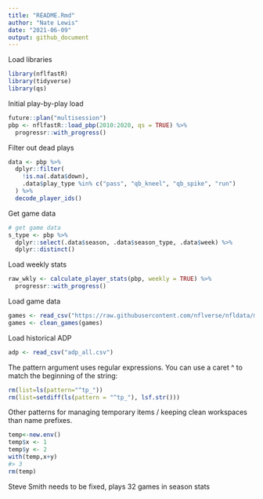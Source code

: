 ```yaml
---
title: "README.Rmd"
author: "Nate Lewis"
date: "2021-06-09"
output: github_document
---
```


Load libraries
```r
library(nflfastR)
library(tidyverse)
library(qs)
```

Initial play-by-play load 
```r
future::plan("multisession")
pbp <- nflfastR::load_pbp(2010:2020, qs = TRUE) %>% 
  progressr::with_progress()
```

Filter out dead plays
```r
data <- pbp %>%
  dplyr::filter(
    !is.na(.data$down),
    .data$play_type %in% c("pass", "qb_kneel", "qb_spike", "run")
  ) %>%
  decode_player_ids()
```

Get game data
```r
# get game data
s_type <- pbp %>%
  dplyr::select(.data$season, .data$season_type, .data$week) %>%
  dplyr::distinct()
```

Load weekly stats
```r
raw_wkly <- calculate_player_stats(pbp, weekly = TRUE) %>% 
  progressr::with_progress()
```

Load game data
```r
games <- read_csv("https://raw.githubusercontent.com/nflverse/nfldata/master/data/games.csv")
games <- clean_games(games)
```

Load historical ADP
```r
adp <- read_csv("adp_all.csv") 
```

The pattern argument uses regular expressions. You can use a caret ^ to match the beginning of the string:
```r
rm(list=ls(pattern="^tp_"))
rm(list=setdiff(ls(pattern = "^tp_"), lsf.str()))
```
Other patterns for managing temporary items / keeping clean workspaces than name prefixes.
```r
temp<-new.env()
temp$x <- 1
temp$y <- 2
with(temp,x+y)
#> 3
rm(temp)
```

Steve Smith needs to be fixed, plays 32 games in season stats
